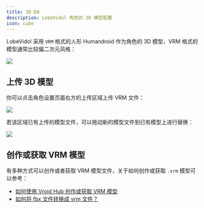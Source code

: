```yaml
---
title: 3D EN
description: LobeVidol 角色的 3D 模型配置
icon: cube
---
```


LobeVidol 采用 `VRM` 格式的人形 Humandroid 作为角色的 3D 模型，VRM 格式的模型通常比较偏二次元风格：

<Frame>
  <img src="https://oss.vidol.chat/assets/fb45861785566b49970837dd4bd5a0f3.webp" />
</Frame>

## 上传 3D 模型

你可以点击角色设置页面右方的上传区域上传 VRM 文件：

<Frame>
  <img src="https://oss.vidol.chat/assets/dcce29777865df9bb45590e3d507cb18.webp" />
</Frame>

若该区域已有上传的模型文件，可以拖动新的模型文件到已有模型上进行替换：

<Frame>
  <img src="https://oss.vidol.chat/assets/4c5667f3b3c0c0757dd7d972fedb98da.webp" />
</Frame>

## 创作或获取 VRM 模型

有多种方式可以创作或者获取 VRM 模型文件，关于如何创作或获取 `.vrm` 模型可以参考：

- [如何使用 Vroid Hub 创作或获取 VRM 模型](/guides/create-vrm-with-vroid-hub)
- [如何将 fbx 文件转换成 vrm 文件？](/guides/convert-fbx-to-vrm)
